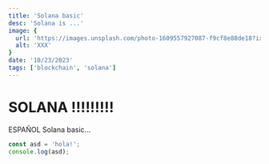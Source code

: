 ```yaml
---
title: 'Solana basic'
desc: 'Solana is ...'
image: {
  url: 'https://images.unsplash.com/photo-1609557927087-f9cf8e88de18?ixlib=rb-4.0.3&ixid=MnwxMjA3fDB8MHxwaG90by1wYWdlfHx8fGVufDB8fHx8&auto=format&fit=crop&w=1740&q=80',
  alt: 'XXX'
}
date: '10/23/2023'
tags: ['blockchain', 'solana']
---
```


# SOLANA !!!!!!!!!

ESPAÑOL Solana basic...

```javascript
const asd = 'hola!';
console.log(asd);
```
